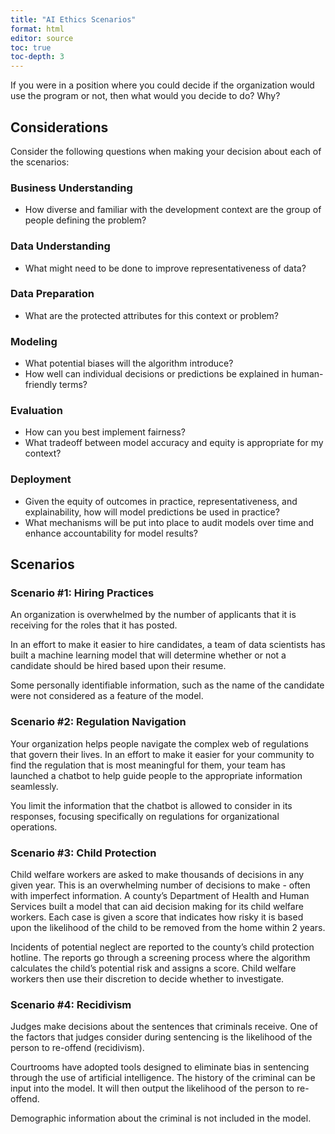 ```yaml
---
title: "AI Ethics Scenarios"
format: html
editor: source
toc: true
toc-depth: 3
---
```


If you were in a position where you could decide if the organization would use the program or not, then what would you decide to do? Why?

## Considerations

Consider the following questions when making your decision about each of the scenarios:

### Business Understanding
* How diverse and familiar with the development context are the group of people defining the problem?


### Data Understanding
* What might need to be done to improve representativeness of data?

### Data Preparation
* What are the protected attributes for this context or problem?

### Modeling
* What potential biases will the algorithm introduce?
* How well can individual decisions or predictions be explained in human-friendly terms?

### Evaluation
* How can you best implement fairness?
* What tradeoff between model accuracy and equity is appropriate for my context?

### Deployment
* Given the equity of outcomes in practice, representativeness, and explainability, how will model predictions be used in practice?
* What mechanisms will be put into place to audit models over time and enhance accountability for model results?


## Scenarios

### Scenario #1: Hiring Practices
An organization is overwhelmed by the number of applicants that it is receiving for the roles that it has posted.

In an effort to make it easier to hire candidates, a team of data scientists has built a machine learning model that will determine whether or not a candidate should be hired based upon their resume.

Some personally identifiable information, such as the name of the candidate were not considered as a feature of the model.

### Scenario #2: Regulation Navigation
Your organization helps people navigate the complex web of regulations that govern their lives. In an effort to make it easier for your community to find the regulation that is most meaningful for them, your team has launched a chatbot to help guide people to the appropriate information seamlessly.

You limit the information that the chatbot is allowed to consider in its responses, focusing specifically on regulations for organizational operations.


### Scenario #3: Child Protection
Child welfare workers are asked to make thousands of decisions in any given year. This is an overwhelming number of decisions to make - often with imperfect information. A county’s Department of Health and Human Services built a model that can aid decision making for its child welfare workers. Each case is given a score that indicates how risky it is based upon the likelihood of the child to be removed from the home within 2 years.

Incidents of potential neglect are reported to the county’s child protection hotline. The reports go through a screening process where the algorithm calculates the child’s potential risk and assigns a score. Child welfare  workers then use their discretion to decide whether to investigate.


### Scenario #4: Recidivism
Judges make decisions about the sentences that criminals receive. One of the factors that judges consider during sentencing is the likelihood of the person to re-offend (recidivism).

Courtrooms have adopted tools designed to eliminate bias in sentencing through the use of artificial intelligence. The history of the criminal can be input into the model. It will then output the likelihood of the person to re-offend.

Demographic information about the criminal is not included in the model.
